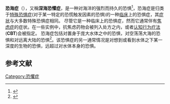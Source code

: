 {{NoteTA
|G1 = ME
}}
{{expand|time=2015-02-12T05:26:56+00:00}}
{{Infobox medical condition
| specialty     = [[精神醫學|精神醫學]]、[[臨床心理學|臨床心理學]]
| name          = 恐海症
| alt           = 
| treatment     = [[系统脱敏法|系统脱敏法]]、[[暴露療法|暴露療法]]、[[諮商心理學|心理諮商]]、[[认知行为疗法|认知行为疗法]]、服藥
| duration      = 六個月以上
}}
{{medical}}
'''恐海症'''（{{lang-en|Thalassophobia}}），又稱'''深海恐懼症'''，是一种对海洋的强烈而持久的恐惧<ref>{{cite book|last1=Colman|first1=Andrew M.|title=A dictionary of psychology|url=https://archive.org/details/dictionaryofpsyc0000colm_s3f2|date=2009|publisher=Oxford University Press|location=Oxford|isbn=978-0-19-953406-7|page=[https://archive.org/details/dictionaryofpsyc0000colm_s3f2/page/852 852]|edition=3rd ed.|accessdate=15 July 2014}}</ref>，恐海症是归类于[[特殊恐惧症|特殊恐惧症]](对于某一特定的恐慌触发因素的恐惧)的一种[[临床|临床]]上的恐惧症，其[[症状|症状]]与大多数特殊恐惧症相同。
尽管它是一种临床上的恐惧症，然而它通常伴有[[焦虑症|焦虑症]]的症状。在一些实例中，抗焦虑药物会被列入处方之内，或者[[认知行为疗法|认知行为疗法]]('''CBT''')会被指定。
恐海症包括对置身于庞大水体之中的恐惧，对空荡荡大海的恐惧和对远离大陆的恐惧<ref>{{cite journal|title=Attack of the Water Monster|journal=Boating|volume=76|issue=4|page=44|url=http://books.google.com/books?id=NLF-MYBB0BIC|accessdate=15 July 2014}}</ref>。该恐惧症的另一通常情况是对想到或看到水体之下某一深度的生物的恐惧，远超过对水体本身的恐惧。

== 参考文献 ==
{{reflist}}

[[Category:恐懼症|Category:恐懼症]]